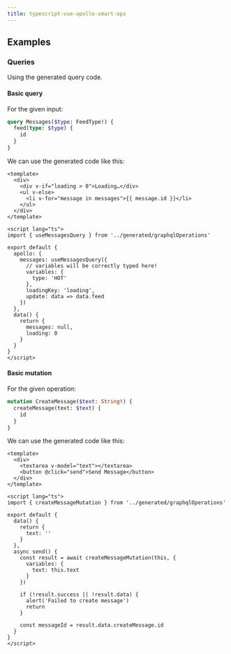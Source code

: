 ```yaml
---
title: typescript-vue-apollo-smart-ops
---
```




<PackageHeader hasOperationsNote />
<PackageApiDocs />

## Examples

### Queries

Using the generated query code.

#### Basic query

For the given input:

```graphql
query Messages($type: FeedType!) {
  feed(type: $type) {
    id
  }
}
```

We can use the generated code like this:

```vue
<template>
  <div>
    <div v-if="loading > 0">Loading…</div>
    <ul v-else>
      <li v-for="message in messages">{{ message.id }}</li>
    </ul>
  </div>
</template>

<script lang="ts">
import { useMessagesQuery } from '../generated/graphqlOperations'

export default {
  apollo: {
    messages: useMessagesQuery({
      // variables will be correctly typed here!
      variables: {
        type: 'HOT'
      },
      loadingKey: 'loading',
      update: data => data.feed
    })
  },
  data() {
    return {
      messages: null,
      loading: 0
    }
  }
}
</script>
```

#### Basic mutation

For the given operation:

```graphql
mutation CreateMessage($text: String!) {
  createMessage(text: $text) {
    id
  }
}
```

We can use the generated code like this:

```vue
<template>
  <div>
    <textarea v-model="text"></textarea>
    <button @click="send">Send Message</button>
  </div>
</template>

<script lang="ts">
import { createMessageMutation } from '../generated/graphqlOperations'

export default {
  data() {
    return {
      text: ''
    }
  },
  async send() {
    const result = await createMessageMutation(this, {
      variables: {
        text: this.text
      }
    })

    if (!result.success || !result.data) {
      alert('Failed to create message')
      return
    }

    const messageId = result.data.createMessage.id
  }
}
</script>
```
